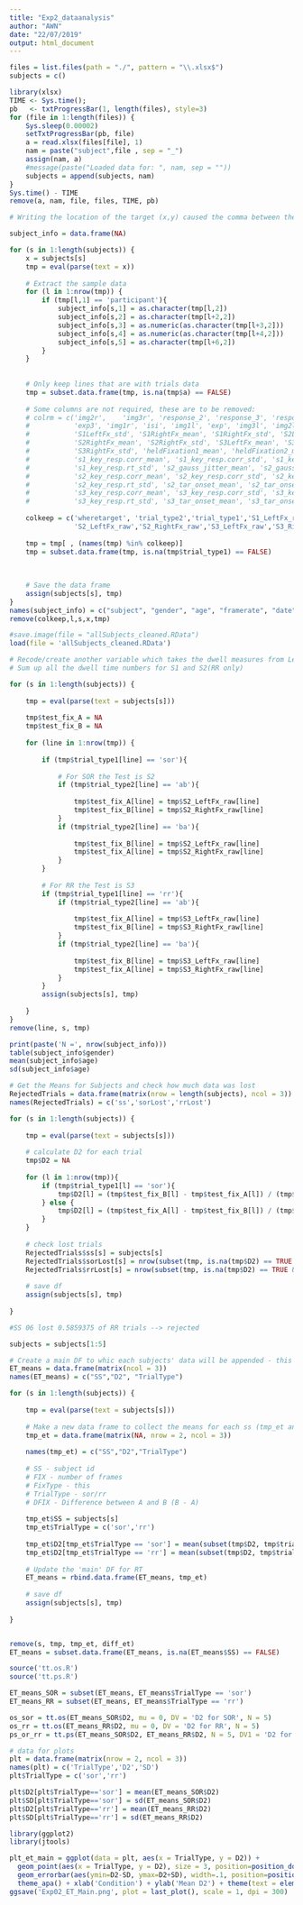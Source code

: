 ```yaml
---
title: "Exp2_dataanalysis"
author: "AWN"
date: "22/07/2019"
output: html_document
---
```


```r

files = list.files(path = "./", pattern = "\\.xlsx$")
subjects = c()

library(xlsx)
TIME <- Sys.time();
pb   <- txtProgressBar(1, length(files), style=3)
for (file in 1:length(files)) {
    Sys.sleep(0.00002)
    setTxtProgressBar(pb, file)
    a = read.xlsx(files[file], 1)
    nam = paste("subject",file , sep = "_")
    assign(nam, a)
    #message(paste("Loaded data for: ", nam, sep = ""))
    subjects = append(subjects, nam)
}
Sys.time() - TIME
remove(a, nam, file, files, TIME, pb)


```

```r
# Writing the location of the target (x,y) caused the comma between the x and y cause this value to be interpreted as two, resulting in a split between the x and y into two separate columns. This has caused following cells to be shifted to the right by 2 columns. This has been fixed by re-builind the x,y location values and shifting the names of the columns accordingly.

subject_info = data.frame(NA)

for (s in 1:length(subjects)) {
    x = subjects[s]
    tmp = eval(parse(text = x))
    
    # Extract the sample data
    for (l in 1:nrow(tmp)) {
        if (tmp[l,1] == 'participant'){
            subject_info[s,1] = as.character(tmp[l,2])
            subject_info[s,2] = as.character(tmp[l+2,2])
            subject_info[s,3] = as.numeric(as.character(tmp[l+3,2]))
            subject_info[s,4] = as.numeric(as.character(tmp[l+4,2]))
            subject_info[s,5] = as.character(tmp[l+6,2])
        }
    }
    
    
    # Only keep lines that are with trials data
    tmp = subset.data.frame(tmp, is.na(tmp$a) == FALSE) 
    
    # Some columns are not required, these are to be removed:
    # colrm = c('img2r', 	'img3r', 'response_2', 'response_3', 'response_1', 'a', 'b', 'isi3', 
    #           'exp3', 'img1r', 'isi', 'img1l', 'exp', 'img3l', 'img2l', 'S1LeftFx_mean', 
    #           'S1LeftFx_std', 'S1RightFx_mean', 'S1RightFx_std', 'S2LeftFx_mean', 'S2LeftFx_std', 
    #           'S2RightFx_mean', 'S2RightFx_std', 'S3LeftFx_mean', 'S3LeftFx_std', 'S3RightFx_mean', 
    #           'S3RightFx_std', 'heldFixation1_mean', 'heldFixation2_mean', 'heldFixation3_mean', 
    #           's1_key_resp.corr_mean', 's1_key_resp.corr_std', 's1_key_resp.rt_mean', 
    #           's1_key_resp.rt_std', 's2_gauss_jitter_mean', 's2_gauss_jitter_std', 
    #           's2_key_resp.corr_mean', 's2_key_resp.corr_std', 's2_key_resp.rt_mean', 
    #           's2_key_resp.rt_std', 's2_tar_onset_mean', 's2_tar_onset_std',  
    #           's3_key_resp.corr_mean', 's3_key_resp.corr_std', 's3_key_resp.rt_mean', 
    #           's3_key_resp.rt_std', 's3_tar_onset_mean', 's3_tar_onset_std');
    
    colkeep = c('wheretarget', 'trial_type2','trial_type1','S1_LeftFx_raw','S1_RightFx_raw',
                'S2_LeftFx_raw','S2_RightFx_raw','S3_LeftFx_raw','S3_RightFx_raw','order')
    
    tmp = tmp[ , (names(tmp) %in% colkeep)]
    tmp = subset.data.frame(tmp, is.na(tmp$trial_type1) == FALSE)
    
    
    
    # Save the data frame
    assign(subjects[s], tmp)
}
names(subject_info) = c("subject", "gender", "age", "framerate", "date")
remove(colkeep,l,s,x,tmp)

```

```r
#save.image(file = "allSubjects_cleaned.RData")
load(file = 'allSubjects_cleaned.RData')
```

```r
# Recode/create another variable which takes the dwell measures from Left/Right to A/B
# Sum up all the dwell time numbers for S1 and S2(RR only)

for (s in 1:length(subjects)) {
    
    tmp = eval(parse(text = subjects[s]))
    
    tmp$test_fix_A = NA
    tmp$test_fix_B = NA
    
    for (line in 1:nrow(tmp)) {
        
        if (tmp$trial_type1[line] == 'sor'){
            
            # For SOR the Test is S2
            if (tmp$trial_type2[line] == 'ab'){
                
                tmp$test_fix_A[line] = tmp$S2_LeftFx_raw[line]
                tmp$test_fix_B[line] = tmp$S2_RightFx_raw[line]
            }
            if (tmp$trial_type2[line] == 'ba'){
                
                tmp$test_fix_B[line] = tmp$S2_LeftFx_raw[line]
                tmp$test_fix_A[line] = tmp$S2_RightFx_raw[line]
            }
        }
        
        # For RR the Test is S3 
        if (tmp$trial_type1[line] == 'rr'){
            if (tmp$trial_type2[line] == 'ab'){
                
                tmp$test_fix_A[line] = tmp$S3_LeftFx_raw[line]
                tmp$test_fix_B[line] = tmp$S3_RightFx_raw[line]
            }
            if (tmp$trial_type2[line] == 'ba'){
                
                tmp$test_fix_B[line] = tmp$S3_LeftFx_raw[line]
                tmp$test_fix_A[line] = tmp$S3_RightFx_raw[line]
            }
        }
        assign(subjects[s], tmp)
        
    }
}
remove(line, s, tmp)

```

```r
print(paste('N =', nrow(subject_info)))
table(subject_info$gender)
mean(subject_info$age)
sd(subject_info$age)
```

```r
# Get the Means for Subjects and check how much data was lost
RejectedTrials = data.frame(matrix(nrow = length(subjects), ncol = 3))
names(RejectedTrials) = c('ss','sorLost','rrLost')

for (s in 1:length(subjects)) {
    
    tmp = eval(parse(text = subjects[s]))
    
    # calculate D2 for each trial
    tmp$D2 = NA
    
    for (l in 1:nrow(tmp)){
        if (tmp$trial_type1[l] == 'sor'){
            tmp$D2[l] = (tmp$test_fix_B[l] - tmp$test_fix_A[l]) / (tmp$test_fix_A[l] + tmp$test_fix_B[l])
        } else {
            tmp$D2[l] = (tmp$test_fix_A[l] - tmp$test_fix_B[l]) / (tmp$test_fix_A[l] + tmp$test_fix_B[l])
        }
    }
    
    # check lost trials
    RejectedTrials$ss[s] = subjects[s]
    RejectedTrials$sorLost[s] = nrow(subset(tmp, is.na(tmp$D2) == TRUE & tmp$trial_type1 == 'sor')) / nrow(subset(tmp, tmp$trial_type1 == 'sor'))
    RejectedTrials$rrLost[s] = nrow(subset(tmp, is.na(tmp$D2) == TRUE & tmp$trial_type1 == 'rr')) / nrow(subset(tmp, tmp$trial_type1 == 'rr'))
    
    # save df
    assign(subjects[s], tmp)
    
}
```

```r
#SS 06 lost 0.5859375 of RR trials --> rejected

subjects = subjects[1:5]
```

```r

# Create a main DF to whic each subjects' data will be appended - this one has only one value for fixation and it's calcualted as a difference btw A and B (B - A)
ET_means = data.frame(matrix(ncol = 3))
names(ET_means) = c("SS","D2", "TrialType")

for (s in 1:length(subjects)) {
    
    tmp = eval(parse(text = subjects[s]))
    
    # Make a new data frame to collect the means for each ss (tmp_et and diff_et) and then append this to the 'main' DFs
    tmp_et = data.frame(matrix(NA, nrow = 2, ncol = 3))
    
    names(tmp_et) = c("SS","D2","TrialType")
    
    # SS - subject id
    # FIX - number of frames
    # FixType - this
    # TrialType - sor/rr
    # DFIX - Difference between A and B (B - A)
    
    tmp_et$SS = subjects[s]
    tmp_et$TrialType = c('sor','rr')
    
    tmp_et$D2[tmp_et$TrialType == 'sor'] = mean(subset(tmp$D2, tmp$trial_type1 == 'sor'), na.rm = 1)
    tmp_et$D2[tmp_et$TrialType == 'rr'] = mean(subset(tmp$D2, tmp$trial_type1 == 'rr'), na.rm = 1)
    
    # Update the 'main' DF for RT
    ET_means = rbind.data.frame(ET_means, tmp_et)
    
    # save df
    assign(subjects[s], tmp)
    
}


remove(s, tmp, tmp_et, diff_et)
ET_means = subset.data.frame(ET_means, is.na(ET_means$SS) == FALSE)


```

```r

source('tt.os.R')
source('tt.ps.R')

ET_means_SOR = subset(ET_means, ET_means$TrialType == 'sor')
ET_means_RR = subset(ET_means, ET_means$TrialType == 'rr')

os_sor = tt.os(ET_means_SOR$D2, mu = 0, DV = 'D2 for SOR', N = 5)
os_rr = tt.os(ET_means_RR$D2, mu = 0, DV = 'D2 for RR', N = 5)
ps_or_rr = tt.ps(ET_means_SOR$D2, ET_means_RR$D2, N = 5, DV1 = 'D2 for SOR', DV2 = 'D2 for RR')

```

```r

# data for plots
plt = data.frame(matrix(nrow = 2, ncol = 3))
names(plt) = c('TrialType','D2','SD')
plt$TrialType = c('sor','rr')

plt$D2[plt$TrialType=='sor'] = mean(ET_means_SOR$D2)
plt$SD[plt$TrialType=='sor'] = sd(ET_means_SOR$D2)
plt$D2[plt$TrialType=='rr'] = mean(ET_means_RR$D2)
plt$SD[plt$TrialType=='rr'] = sd(ET_means_RR$D2)

library(ggplot2)
library(jtools)

plt_et_main = ggplot(data = plt, aes(x = TrialType, y = D2)) + 
  geom_point(aes(x = TrialType, y = D2), size = 3, position=position_dodge(0.05)) +
  geom_errorbar(aes(ymin=D2-SD, ymax=D2+SD), width=.1, position=position_dodge(0.05), inherit.aes = TRUE) +
  theme_apa() + xlab('Condition') + ylab('Mean D2') + theme(text = element_text(size=12), axis.text = element_text(size = 12))
ggsave('Exp02_ET_Main.png', plot = last_plot(), scale = 1, dpi = 300)

```
